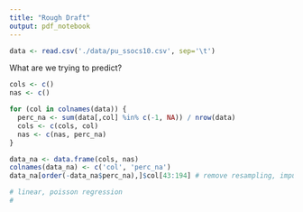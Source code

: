 ```yaml
---
title: "Rough Draft"
output: pdf_notebook
---
```


```r
data <- read.csv('./data/pu_ssocs10.csv', sep='\t')
```

What are we trying to predict?

```r
cols <- c()
nas <- c()

for (col in colnames(data)) {
  perc_na <- sum(data[,col] %in% c(-1, NA)) / nrow(data)
  cols <- c(cols, col)
  nas <- c(nas, perc_na)
}

data_na <- data.frame(cols, nas)
colnames(data_na) <- c('col', 'perc_na')
data_na[order(-data_na$perc_na),]$col[43:194] # remove resampling, imputation, X, and all columns with NA
```

```r
# linear, poisson regression
# 
```